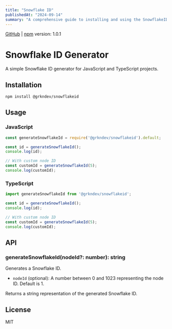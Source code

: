 ```yaml
---
title: "Snowflake ID"
publishedAt: "2024-09-14"
summary: "A comprehensive guide to installing and using the SnowflakeID package for generating unique IDs"
---
```


[GitHub](https://github.com/grkndev/snowflake-id) | [npm](https://www.npmjs.com/package/@grkndev/snowflakeid)
version: 1.0.1

# Snowflake ID Generator

A simple Snowflake ID generator for JavaScript and TypeScript projects.

## Installation

```bash
npm install @grkndev/snowflakeid
```

## Usage

### JavaScript

```javascript
const generateSnowflakeId = require('@grkndev/snowflakeid').default;

const id = generateSnowflakeId();
console.log(id);

// With custom node ID
const customId = generateSnowflakeId(5);
console.log(customId);
```

### TypeScript

```typescript
import generateSnowflakeId from '@grkndev/snowflakeid';

const id = generateSnowflakeId();
console.log(id);

// With custom node ID
const customId = generateSnowflakeId(5);
console.log(customId);
```

## API

### generateSnowflakeId(nodeId?: number): string

Generates a Snowflake ID.

- `nodeId` (optional): A number between 0 and 1023 representing the node ID. Default is 1.

Returns a string representation of the generated Snowflake ID.

## License

MIT